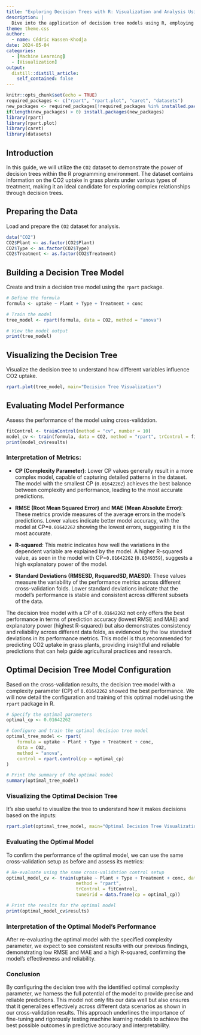 ```yaml
---
title: "Exploring Decision Trees with R: Visualization and Analysis Using the CO2 Dataset"
description: |
  Dive into the application of decision tree models using R, employing the unique `CO2` dataset. This guide will walk you through the process of building, visualizing, and interpreting decision trees to analyze how different treatment types affect CO2 uptake in plants.
theme: theme.css
author:
  - name: Cédric Hassen-Khodja
date: 2024-05-04
categories: 
  - [Machine Learning]
  - [Visualization]
output:
  distill::distill_article:
    self_contained: false
---
```



```r
knitr::opts_chunk$set(echo = TRUE)
required_packages <- c("rpart", "rpart.plot", "caret", "datasets")
new_packages <- required_packages[!required_packages %in% installed.packages()[,"Package"]]
if(length(new_packages) > 0) install.packages(new_packages)
library(rpart)
library(rpart.plot)
library(caret)
library(datasets)
```

## Introduction

In this guide, we will utilize the `CO2` dataset to demonstrate the power of decision trees within the R programming environment. The dataset contains information on the CO2 uptake in grass plants under various types of treatment, making it an ideal candidate for exploring complex relationships through decision trees.

## Preparing the Data

Load and prepare the `CO2` dataset for analysis.

```r
data("CO2")
CO2$Plant <- as.factor(CO2$Plant)
CO2$Type <- as.factor(CO2$Type)
CO2$Treatment <- as.factor(CO2$Treatment)
```

## Building a Decision Tree Model

Create and train a decision tree model using the `rpart` package.

```r
# Define the formula
formula <- uptake ~ Plant + Type + Treatment + conc

# Train the model
tree_model <- rpart(formula, data = CO2, method = "anova")

# View the model output
print(tree_model)
```

## Visualizing the Decision Tree

Visualize the decision tree to understand how different variables influence CO2 uptake.

```r
rpart.plot(tree_model, main="Decision Tree Visualization")
```

## Evaluating Model Performance

Assess the performance of the model using cross-validation.

```r
fitControl <- trainControl(method = "cv", number = 10)
model_cv <- train(formula, data = CO2, method = "rpart", trControl = fitControl)
print(model_cv$results)
```

### Interpretation of Metrics:

- **CP (Complexity Parameter)**: Lower CP values generally result in a more complex model, capable of capturing detailed patterns in the dataset. The model with the smallest CP (`0.01642262`) achieves the best balance between complexity and performance, leading to the most accurate predictions.

- **RMSE (Root Mean Squared Error)** and **MAE (Mean Absolute Error)**: These metrics provide measures of the average errors in the model's predictions. Lower values indicate better model accuracy, with the model at CP=`0.01642262` showing the lowest errors, suggesting it is the most accurate.

- **R-squared**: This metric indicates how well the variations in the dependent variable are explained by the model. A higher R-squared value, as seen in the model with CP=`0.01642262` (`0.8349359`), suggests a high explanatory power of the model.

- **Standard Deviations (RMSESD, RsquaredSD, MAESD)**: These values measure the variability of the performance metrics across different cross-validation folds. Lower standard deviations indicate that the model's performance is stable and consistent across different subsets of the data.

The decision tree model with a CP of `0.01642262` not only offers the best performance in terms of prediction accuracy (lowest RMSE and MAE) and explanatory power (highest R-squared) but also demonstrates consistency and reliability across different data folds, as evidenced by the low standard deviations in its performance metrics. This model is thus recommended for predicting CO2 uptake in grass plants, providing insightful and reliable predictions that can help guide agricultural practices and research.

## Optimal Decision Tree Model Configuration

Based on the cross-validation results, the decision tree model with a complexity parameter (CP) of `0.01642262` showed the best performance. We will now detail the configuration and training of this optimal model using the `rpart` package in R.

```r
# Specify the optimal parameters
optimal_cp <- 0.01642262

# Configure and train the optimal decision tree model
optimal_tree_model <- rpart(
    formula = uptake ~ Plant + Type + Treatment + conc,
    data = CO2,
    method = "anova",
    control = rpart.control(cp = optimal_cp)
)

# Print the summary of the optimal model
summary(optimal_tree_model)
```

### Visualizing the Optimal Decision Tree

It's also useful to visualize the tree to understand how it makes decisions based on the inputs:

```r
rpart.plot(optimal_tree_model, main="Optimal Decision Tree Visualization")
```
### Evaluating the Optimal Model

To confirm the performance of the optimal model, we can use the same cross-validation setup as before and assess its metrics:

```r
# Re-evaluate using the same cross-validation control setup
optimal_model_cv <- train(uptake ~ Plant + Type + Treatment + conc, data = CO2, 
                          method = "rpart", 
                          trControl = fitControl, 
                          tuneGrid = data.frame(cp = optimal_cp))

# Print the results for the optimal model
print(optimal_model_cv$results)
```

### Interpretation of the Optimal Model's Performance

After re-evaluating the optimal model with the specified complexity parameter, we expect to see consistent results with our previous findings, demonstrating low RMSE and MAE and a high R-squared, confirming the model's effectiveness and reliability.

### Conclusion

By configuring the decision tree with the identified optimal complexity parameter, we harness the full potential of the model to provide precise and reliable predictions. This model not only fits our data well but also ensures that it generalizes effectively across different data scenarios as shown in our cross-validation results. This approach underlines the importance of fine-tuning and rigorously testing machine learning models to achieve the best possible outcomes in predictive accuracy and interpretability.